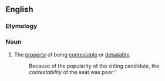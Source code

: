 ==English==

===Etymology===
{{suffix|en|contest|ability}}

===Noun===
{{en-noun|-}}

# The [[property]] of being [[contestable]] or [[debatable]].
#: Because of the popularity of the sitting candidate, the ''contestability'' of the seat was poor.''